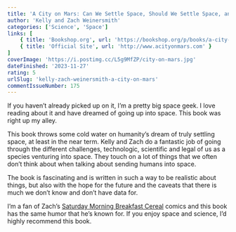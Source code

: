 ```yaml
---
title: 'A City on Mars: Can We Settle Space, Should We Settle Space, and Have We Really Thought This Through?'
author: 'Kelly and Zach Weinersmith'
categories: ['Science', 'Space']
links: [
    { title: 'Bookshop.org', url: 'https://bookshop.org/p/books/a-city-on-mars-can-we-settle-space-should-we-settle-space-and-have-we-really-thought-this-through-zach-weinersmith/19777591?ean=9781984881724' },
    { title: 'Official Site', url: 'http://www.acityonmars.com' }
]
coverImage: 'https://i.postimg.cc/L5g9MfZP/city-on-mars.jpg'
dateFinished: '2023-11-27'
rating: 5
urlSlug: 'kelly-zach-weinersmith-a-city-on-mars'
commentIssueNumber: 175
---
```


If you haven’t already picked up on it, I’m a pretty big space geek. I love reading about it and have dreamed of going up into space. This book was right up my alley.

This book throws some cold water on humanity’s dream of truly settling space, at least in the near term. Kelly and Zach do a fantastic job of going through the different challenges, technologic, scientific and legal of us as a species venturing into space. They touch on a lot of things that we often don’t think about when talking about sending humans into space.

The book is fascinating and is written in such a way to be realistic about things, but also with the hope for the future and the caveats that there is much we don’t know and don’t have data for.

I’m a fan of Zach’s [Saturday Morning Breakfast Cereal](https://www.smbc-comics.com) comics and this book has the same humor that he’s known for. If you enjoy space and science, I’d highly recommend this book.
